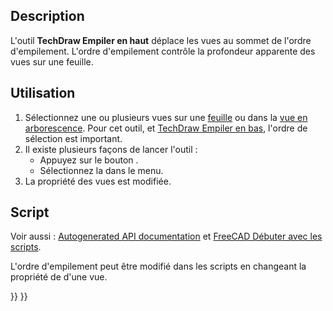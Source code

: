 <languages/>

{{Docnav/fr
|[[TechDraw_SpreadsheetView/fr|Vue d'un objet Spreadsheet]]
|[[TechDraw_StackBottom/fr|Empiler en bas]]
|[[TechDraw_Workbench/fr|Atelier TechDraw]]
|IconL=TechDraw_SpreadsheetView.svg
|IconR=TechDraw_StackBottom.svg
|IconC=Workbench_TechDraw.svg
}}

{{GuiCommand/fr
|Name=TechDraw StackTop
|Name/fr=TechDraw Empiler en haut
|MenuLocation=TechDraw → Empiler → Déplacer la vue vers le haut de la pile
|Workbenches=[[TechDraw_Workbench/fr|TechDraw]]
|Shortcut=
|Version=0.21
|SeeAlso=[[TechDraw_StackBottom/fr|TechDraw Empiler en bas]], [[TechDraw_StackUp/fr|TechDraw Empiler vers le haut]], [[TechDraw_StackDown/fr|TechDraw Empiler vers le bas]].
}}

== Description ==

L'outil '''TechDraw Empiler en haut''' déplace les vues au sommet de l'ordre d'empilement. L'ordre d'empilement contrôle la profondeur apparente des vues sur une feuille.

<span id="Usage"></span>
== Utilisation ==

# Sélectionnez une ou plusieurs vues sur une [[TechDraw_PageDefault/fr|feuille]] ou dans la [[Tree_view/fr|vue en arborescence]]. Pour cet outil, et [[TechDraw_StackBottom/fr|TechDraw Empiler en bas]], l'ordre de sélection est important.
# Il existe plusieurs façons de lancer l'outil :
#* Appuyez sur le bouton {{Button|[[Image:TechDraw_StackTop.svg|16px]] [[TechDraw_StackTop/fr|Déplacer la vue vers le haut de la pile]]}}.
#* Sélectionnez la {{MenuCommand|TechDraw → Empiler → [[Image:TechDraw_StackTop.svg|16px]] Déplacer la vue vers le haut de la pile}} dans le menu.
# La propriété {{PropertyView|Stack Order}} des vues est modifiée.

<span id="Scripting"></span>
==Script==

Voir aussi : [https://freecad.github.io/SourceDoc/ Autogenerated API documentation] et [[FreeCAD_Scripting_Basics/fr|FreeCAD Débuter avec les scripts]].

L'ordre d'empilement peut être modifié dans les scripts en changeant la propriété {{Incode|StackOrder}} de {{Incode|ViewObject}} d'une vue.


{{Docnav/fr
|[[TechDraw_SpreadsheetView/fr|Vue d'un objet Spreadsheet]]
|[[TechDraw_StackBottom/fr|Empiler en bas]]
|[[TechDraw_Workbench/fr|Atelier TechDraw]]
|IconL=TechDraw_SpreadsheetView.svg
|IconR=TechDraw_StackBottom.svg
|IconC=Workbench_TechDraw.svg
}}

{{TechDraw_Tools_navi{{#translation:}}}}
{{Userdocnavi{{#translation:}}}}